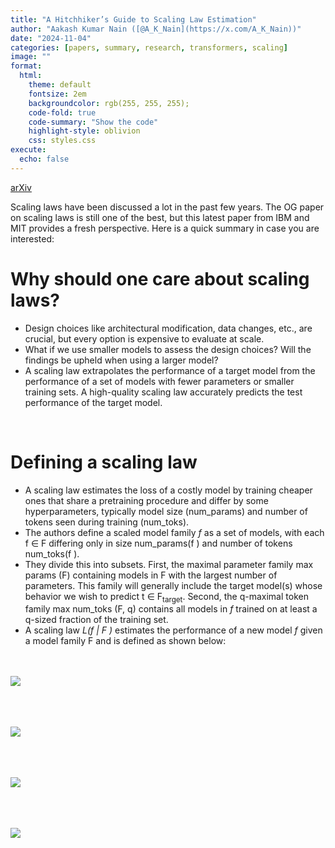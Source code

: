 ```yaml
---
title: "A Hitchhiker’s Guide to Scaling Law Estimation"
author: "Aakash Kumar Nain ([@A_K_Nain](https://x.com/A_K_Nain))"
date: "2024-11-04"
categories: [papers, summary, research, transformers, scaling]
image: ""
format:
  html:
    theme: default
    fontsize: 2em
    backgroundcolor: rgb(255, 255, 255);
    code-fold: true
    code-summary: "Show the code"
    highlight-style: oblivion
    css: styles.css
execute: 
  echo: false
---
```


[arXiv](https://arxiv.org/abs/2410.11840)<br>


Scaling laws have been discussed a lot in the past few years. The OG paper 
on scaling laws is still one of the best, but this latest paper from IBM and MIT provides
a fresh perspective. Here is a quick summary in case you are interested:


# Why should one care about scaling laws?

* Design choices like architectural modification, data changes, etc., are crucial, but every
option is expensive to evaluate at scale.
* What if we use smaller models to assess the design choices? Will the findings be upheld when
using a larger model?
* A scaling law extrapolates the performance of a target model from the performance of a set
of models with fewer parameters or smaller training sets. A high-quality scaling law
accurately predicts the test performance of the target model.

<br>

# Defining a scaling law

* A scaling law estimates the loss of a costly model by training cheaper ones that share
a pretraining procedure and differ by some hyperparameters, typically model size (num_params)
and number of tokens seen during training (num_toks).
* The authors define a scaled model family *f* as a set of models, with each f ∈ F differing
only in size num_params(f ) and number of tokens num_toks(f ).
* They divide this into subsets. First, the maximal parameter family max params (F)
containing models in F with the largest number of parameters. This family will generally
include the target model(s) whose behavior we wish to predict t ∈ F~target~. Second, the
q-maximal token family max num_toks (F, q) contains all models in *f* trained on at least
a q-sized fraction of the training set.
* A scaling law *L(f | F )* estimates the performance of a new model *f* given a model
family F and is defined as shown below:

<br><br>
![](../paper_screenshots/scaling_laws_estimation/1.png)
<br><br>



<br><br>
![](../paper_screenshots/omniparser/2.png)
<br><br>




<br><br>
![](../paper_screenshots/omniparser/3.png)
<br><br>



<br><br>
![](../paper_screenshots/omniparser/4.png)
<br><br>

